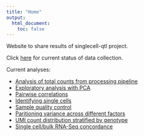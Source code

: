 ```yaml
---
title: "Home"
output:
  html_document:
    toc: false
---
```


Website to share results of singlecell-qtl project.

Click [here](data-collection.html) for current status of data collection.

Current analyses:

* [Analysis of total counts from processing pipeline](totals.html)
* [Exploratory analysis with PCA](pca.html)
* [Pairwise correlations](correlations.html)
* [Identifying single cells](identity.html)
* [Sample quality control](sampleqc.html)
* [Paritioning variance across different factors](partition.html)
* [UMI count distribution stratified by genotype](sc-stratified-geno.html)
* [Single cell/bulk RNA-Seq concordance](sc-vs-bulk.html)
